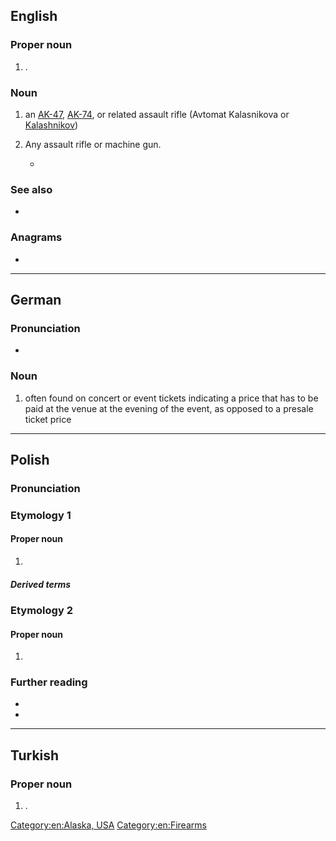 {{also|Appendix:Variations of "ak"}}
==English==
{{wikipedia}}

===Proper noun===
{{head|en|proper noun}}

# {{lb|en|US}} {{abbr of|en|[[Alaska]]|dot=,}} {{place|en|state|c/USA}}.

===Noun===
{{en-noun}}

# an [[AK-47]], [[AK-74]], or related assault rifle (Avtomat Kalasnikova or [[Kalashnikov]])
# {{lb|en|by extension|slang|nonstandard}} Any assault rifle or machine gun.
#* {{quote-song|en|year=2001|publisher=Shady Records|composer=Marshall Bruce Mathers III and Denaun Porter|location=New York|lyricist=Denaun Porter|artist=D12|title=That's How|album=Devil's Night|passage=Cops got '''AKs''', y'all only got pumps, that shit's just dumb.}}

===See also===
* {{l|en|AR}}

===Anagrams===
* {{anagrams|en|a=ak|KA|ka|ka-}}

[[Category:en:Alaska, USA]]
[[Category:en:Firearms]]

----

==German==

===Pronunciation===
* {{audio|de|De-AK.ogg|Audio}}

===Noun===
{{head|de|noun}}

# {{abbr of|de|[[Abendkasse]]|dot=,}} often found on concert or event tickets indicating a price that has to be paid at the venue at the evening of the event, as opposed to a presale ticket price

----

==Polish==

===Pronunciation===
{{pl-p|a'ka|a=Pl-AK.ogg|h=A.K}}

===Etymology 1===
{{wp|Armia Krajowa|lang=pl}}
{{initialism of|pl|Armia Krajowa}}

====Proper noun====
{{pl-proper noun|n|indecl=yes}}

# {{lb|pl|historical|military}} {{abbreviation of|pl|Armia Krajowa}}

=====Derived terms=====
{{col3|pl|title=adjective|akowski}}
{{col3|pl|title=noun|akowiec}}

===Etymology 2===
{{wp|Akcja Katolicka|lang=pl}}
{{initialism of|pl|{{w|Catholic Action|Akcja Katolicka}}}}

====Proper noun====
{{pl-proper noun|n|indecl=yes}}

# {{lb|pl|Roman Catholicism}} {{abbreviation of|pl|{{w|Catholic Action|Akcja Katolicka}}}}

===Further reading===
* {{R:pl:WSJP}}
* {{R:pl:PWN}}

{{C|pl|History of Poland|World War II}}

----

==Turkish==

===Proper noun===
{{head|tr|proper noun}}

# {{initialism of|tr|Avrupa Konseyi|nodot=1}} {{gloss|Council of Europe}}.